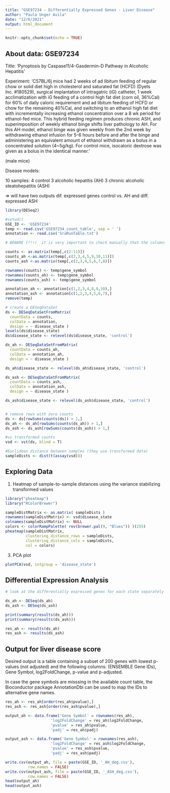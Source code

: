 ```yaml
---
title: "GSE97234 - Differentially Expressed Genes - Liver Disease"
author: "Paula Unger Avila"
date: "12/6/2021"
output: html_document
---
```


```r
knitr::opts_chunk$set(echo = TRUE)
```

## About data: GSE97234
Title: 'Pyroptosis by Caspase11/4-Gasdermin-D Pathway in Alcoholic Hepatitis'

Experiment: 
'C57BL/6j mice had 2 weeks of ad libitum feeding of regular chow or solid diet high in cholesterol and saturated fat (HCFD) (Dyets Inc. #180529), surgical implantation of intragatric (iG) catheter, 1 week acclimatization with iG feeding of a control high fat diet (corn oil, 36%Cal) for 60% of daily caloric requirement and ad libitum feeding of HCFD or chow for the remaining 40%Cal, and switching to an ethanol high fat diet with incrementally increasing ethanol concentration over a 8 wk period for ethanol-fed mice. This hybrid feeding regimen produces chronic ASH, and superimposition of weekly ethanol binge shifts liver pathology to AH. For this AH model, ethanol binge was given weekly from the 2nd week by withdrawing ethanol infusion for 5-6 hours before and after the binge and administering an equivalent amount of ethanol withdrawn as a bolus in a concentrated solution (4~5g/kg). For control mice, isocaloric dextrose was given as a bolus in the identical manner.'

(male mice)

Disease models:

10 samples: 
4 control
3 alcoholic hepatitis (AH)
3 chronic alcoholic steatohepatitis (ASH)

=> will have two outputs
dif. expressed genes control vs. AH and diff. expressed ASH

```r

library(DESeq2)

#setwd()
GSE_ID <- 'GSE97234'
temp <- read.csv('GSE97234_count_table', sep = ' ')
annotation <- read.csv('SraRunTable.txt')

# BEWARE (!!!)  it is very important to check manually that the columns of the count matrix correspond to the rows of the sample information table.

counts <- as.matrix(temp[,c(2:11)])
counts_ah <-as.matrix(temp[,c(2,3,4,5,9,10,11)])
counts_ash <-as.matrix(temp[,c(2,3,4,5,6,7,8)])

rownames(counts) <- temp$gene_symbol 
rownames(counts_ah) <- temp$gene_symbol 
rownames(counts_ash) <- temp$gene_symbol 

annotation_ah <- annotation[c(1,2,3,4,8,9,10),]
annotation_ash <- annotation[c(1,2,3,4,5,6,7),]
remove(temp)

# create a DESeqDataSet 
ds <- DESeqDataSetFromMatrix(
  countData = counts,
  colData = annotation,
  design = ~ disease_state )
levels(ds$disease_state)
ds$disease_state <- relevel(ds$disease_state, 'control')

ds_ah <- DESeqDataSetFromMatrix(
  countData = counts_ah,
  colData = annotation_ah,
  design = ~ disease_state )

ds_ah$disease_state <- relevel(ds_ah$disease_state, 'control')

ds_ash <- DESeqDataSetFromMatrix(
  countData = counts_ash,
  colData = annotation_ash,
  design = ~ disease_state )

ds_ash$disease_state <- relevel(ds_ash$disease_state, 'control')


# remove rows with zero counts
ds <- ds[rowSums(counts(ds)) > 1,]
ds_ah <- ds_ah[rowSums(counts(ds_ah)) > 1,]
ds_ash <- ds_ash[rowSums(counts(ds_ash)) > 1,]

#vs transformed counts 
vsd <- vst(ds, blind = T)

#Euclidean distance between samples (they use transformed data)
sampleDists <- dist(t(assay(vsd)))
```

## Exploring Data

1. Heatmap of sample-to-sample distances using the variance stabilizing transformed values 

```r
library("pheatmap")
library("RColorBrewer")

sampleDistMatrix <- as.matrix( sampleDists )
rownames(sampleDistMatrix) <- vsd$disease_state
colnames(sampleDistMatrix) <- NULL
colors <- colorRampPalette( rev(brewer.pal(9, "Blues")) )(255)
pheatmap(sampleDistMatrix,
         clustering_distance_rows = sampleDists,
         clustering_distance_cols = sampleDists,
         col = colors)
```

3. PCA plot

```r
plotPCA(vsd, intgroup = 'disease_state')
```
## Differential Expression Analysis 

```r

# look at the differentially expressed genes for each state separately 

ds_ah <- DESeq(ds_ah)
ds_ash <- DESeq(ds_ash)

print(summary(results(ds_ah)))
print(summary(results(ds_ash)))

res_ah <- results(ds_ah)
res_ash <- results(ds_ash)

```

## Output for liver disease score 

Desired output is a table containing a subset of 200 genes with lowest p-values (not adjusted) and the following columns: (ENSEMBLE Gene IDs), Gene Symbol, log2FoldChange, p-value and p-adjusted. 

In case the gene symbols are misssing in the available count table, the Bioconductor package AnnotationDbi can be used to map the IDs to alternative gene names. 


```r

res_ah <- res_ah[order(res_ah$pvalue),]
res_ash <- res_ash[order(res_ash$pvalue),]

output_ah <- data.frame('Gene Symbol' = rownames(res_ah), 
                    'log2FoldChange' = res_ah$log2FoldChange,
                    'pvalue' = res_ah$pvalue,
                    'padj' = res_ah$padj)

output_ash <- data.frame('Gene Symbol' = rownames(res_ash), 
                    'log2FoldChange' = res_ash$log2FoldChange,
                    'pvalue' = res_ash$pvalue,
                    'padj' = res_ash$padj)

write.csv(output_ah, file = paste(GSE_ID, '_AH_deg.csv'), 
          row.names = FALSE)
write.csv(output_ash, file = paste(GSE_ID, '_ASH_deg.csv'), 
          row.names = FALSE)
head(output_ah)
head(output_ash)

```
